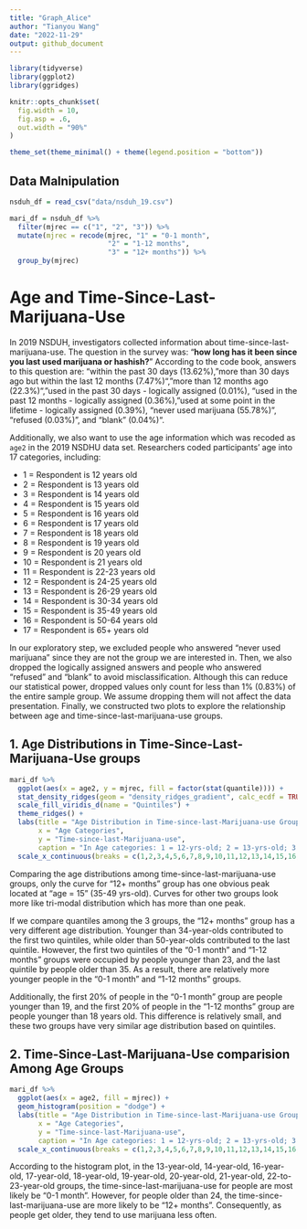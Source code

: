 ```yaml
---
title: "Graph_Alice"
author: "Tianyou Wang"
date: "2022-11-29"
output: github_document
---
```


```r
library(tidyverse)
library(ggplot2)
library(ggridges)

knitr::opts_chunk$set(
  fig.width = 10,
  fig.asp = .6,
  out.width = "90%"
)

theme_set(theme_minimal() + theme(legend.position = "bottom"))
```

## Data Malnipulation

```r
nsduh_df = read_csv("data/nsduh_19.csv")

mari_df = nsduh_df %>%
  filter(mjrec == c("1", "2", "3")) %>%
  mutate(mjrec = recode(mjrec, "1" = "0-1 month",
                        "2" = "1-12 months",
                        "3" = "12+ months")) %>%
  group_by(mjrec)
```



# Age and Time-Since-Last-Marijuana-Use

In 2019 NSDUH, investigators collected information about time-since-last-marijuana-use. The question in the survey was: "**how long has it been since you last used marijuana or hashish?**" According to the code book, answers to this question are: "within the past 30 days (13.62%), "more than 30 days ago but within the last 12 months (7.47%)", "more than 12 months ago (22.3%)", "used in the past 30 days - logically assigned (0.01%), "used in the past 12 months - logically assigned (0.36%), "used at some point in the lifetime - logically assigned (0.39%), "never used marijuana (55.78%)", "refused (0.03%)", and "blank" (0.04%)". 

Additionally, we also want to use the age information which was recoded as `age2` in the 2019 NSDHU data set. Researchers coded participants' age into 17 categories, including:

  * 1 = Respondent is 12 years old
  * 2 = Respondent is 13 years old
  * 3 = Respondent is 14 years old
  * 4 = Respondent is 15 years old
  * 5 = Respondent is 16 years old
  * 6 = Respondent is 17 years old
  * 7 = Respondent is 18 years old
  * 8 = Respondent is 19 years old
  * 9 = Respondent is 20 years old
  * 10 = Respondent is 21 years old
  * 11 = Respondent is 22-23 years old
  * 12 = Respondent is 24-25 years old
  * 13 = Respondent is 26-29 years old
  * 14 = Respondent is 30-34 years old
  * 15 = Respondent is 35-49 years old
  * 16 = Respondent is 50-64 years old
  * 17 = Respondent is 65+ years old

In our exploratory step, we excluded people who answered "never used marijuana" since they are not the group we are interested in. Then, we also dropped the logically assigned answers and people who answered "refused" and "blank" to avoid misclassification. Although this can reduce our statistical power, dropped values only count for less than 1% (0.83%) of the entire sample group. We assume dropping them will not affect the data presentation. Finally, we constructed two plots to explore the relationship between age and time-since-last-marijuana-use groups.


## 1. Age Distributions in Time-Since-Last-Marijuana-Use groups

```r
mari_df %>% 
  ggplot(aes(x = age2, y = mjrec, fill = factor(stat(quantile)))) + 
  stat_density_ridges(geom = "density_ridges_gradient", calc_ecdf = TRUE, quantiles = 5, alpha = 0.5) +
  scale_fill_viridis_d(name = "Quintiles") + 
  theme_ridges() +
  labs(title = "Age Distribution in Time-since-last-Marijuana-use Groups",
       x = "Age Categories",
       y = "Time-since-last-Marijuana-use",
       caption = "In Age categories: 1 = 12-yrs-old; 2 = 13-yrs-old; 3 = 14-yrs-old; 4 = 15-yrs-old; 5 = 16-yrs-old; 6 = 17-yrs-old; 7 = 18-yrs-old; 8 = 19-yrs-old; 9 = 20-yrs-old; \n10 = 21-yrs-old; 11 = 22-23 yrs-old; 12 = 24-25 yrs-old; 13 = 26-29 yrs-old; 14 = 30-34 yrs-old; 15 = 35-49 yrs-old; 16 = 50-64 yrs-old; 17 = >=65-yrs-old") +
  scale_x_continuous(breaks = c(1,2,3,4,5,6,7,8,9,10,11,12,13,14,15,16,17))
```

Comparing the age distributions among time-since-last-marijuana-use groups, only the curve for "12+ months" group has one obvious peak located at "age = 15" (35-49 yrs-old). Curves for other two groups look more like tri-modal distribution which has more than one peak. 

If we compare quantiles among the 3 groups, the "12+ months" group has a very different age distribution. Younger than 34-year-olds contributed to the first two quintiles, while older than 50-year-olds contributed to the last quintile. However, the first two quintiles of the "0-1 month" and "1-12 months" groups were occupied by people younger than 23, and the last quintile by people older than 35. As a result, there are relatively more younger people in the "0-1 month" and "1-12 months" groups. 

Additionally, the first 20% of people in the "0-1 month" group are people younger than 19, and the first 20% of people in the "1-12 months" group are people younger than 18 years old. This difference is relatively small, and these two groups have very similar age distribution based on quintiles. 



## 2. Time-Since-Last-Marijuana-Use comparision Among Age Groups  

```r
mari_df %>% 
  ggplot(aes(x = age2, fill = mjrec)) +
  geom_histogram(position = "dodge") +
  labs(title = "Age Distribution in Time-since-last-Marijuana-use Groups",
       x = "Age Categories",
       y = "Time-since-last-Marijuana-use",
       caption = "In Age categories: 1 = 12-yrs-old; 2 = 13-yrs-old; 3 = 14-yrs-old; 4 = 15-yrs-old; 5 = 16-yrs-old; 6 = 17-yrs-old; 7 = 18-yrs-old; 8 = 19-yrs-old; 9 = 20-yrs-old; \n10 = 21-yrs-old; 11 = 22-23 yrs-old; 12 = 24-25 yrs-old; 13 = 26-29 yrs-old; 14 = 30-34 yrs-old; 15 = 35-49 yrs-old; 16 = 50-64 yrs-old; 17 = >=65-yrs-old") +
  scale_x_continuous(breaks = c(1,2,3,4,5,6,7,8,9,10,11,12,13,14,15,16,17))
```

According to the histogram plot, in the 13-year-old, 14-year-old, 16-year-old, 17-year-old, 18-year-old, 19-year-old, 20-year-old, 21-year-old, 22-to-23-year-old groups, the time-since-last-marijuana-use for people are most likely be "0-1 month". However, for people older than 24, the time-since-last-marijuana-use are more likely to be 
"12+ months". Consequently, as people get older, they tend to use marijuana less often.


